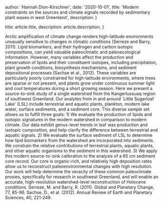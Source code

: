
  author: 'Hannah Dion-Kirschner',
  date: '2020-10-01',
  title: 'Modern constraints on the sources and climate signals recorded by sedimentary plant waxes in west Greenland',
  description:
}

  title: article.title,
  description: article.description,
}


Arctic amplification of climate change renders high-latitude environments unusually sensitive to changes in climatic conditions (Serreze and Barry, 2011). Lipid biomarkers, and their hydrogen and carbon isotopic compositions, can yield valuable paleoclimatic and paleoecological information. However, many variables affect the production and preservation of lipids and their constituent isotopes, including precipitation, plant growth conditions, biosynthesis mechanisms, and sediment depositional processes (Sachse et al., 2012). These variables are particularly poorly constrained for high-latitude environments, where trees are sparse or not present, and plants grow under continuous summer light and cool temperatures during a short growing season. Here we present a source-to-sink study of a single watershed from the Kangerlussuaq region of southwest Greenland. Our analytes from in and around `Little Sugarloaf Lake' (LSL) include terrestrial and aquatic plants, plankton, modern lake water, surface sediments, and a sediment core. This diverse sample set allows us to fulfill three goals: 1) We evaluate the production of lipids and isotopic signatures in the modern watershed in comparison to modern climate. Our data exhibit genus-level trends in leaf wax production and isotopic composition, and help clarify the difference between terrestrial and aquatic signals. 2) We evaluate the surface sediment of LSL to determine how lipid biomarkers from the watershed are incorporated into sediments. We constrain the relative contributions of terrestrial plants, aquatic plants, and other aquatic organisms to the sediment in this watershed. 3) We apply this modern source-to-sink calibration to the analysis of a 65 cm sediment core record. Our core is organic-rich, and relatively high deposition rates allow us to reconstruct paleoenvironmental changes with high resolution. Our work will help determine the veracity of these common paleoclimate proxies, specifically for research in southwest Greenland, and will enable an accurate, high-resolution watershed-level reconstruction of Holocene conditions. Serreze, M. and Barry, R. (2011). Global and Planetary Change, 77, 85-96. Sachse, D., et al. (2012). Annual Review of Earth and Planetary Sciences, 40, 221-249.
<Image src={designSystem} alt="" />

